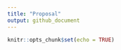 ```yaml
---
title: "Proposal"
output: github_document
---
```


```r
knitr::opts_chunk$set(echo = TRUE)
```

